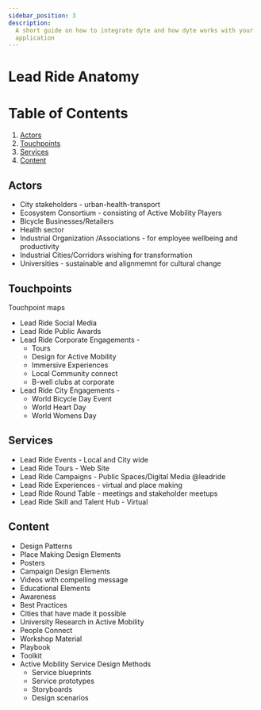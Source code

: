 ```yaml
---
sidebar_position: 3
description:
  A short guide on how to integrate dyte and how dyte works with your
  application
---
```


# Lead Ride Anatomy

# Table of Contents

1. [Actors](#actors)
2. [Touchpoints](#touchpoints)
3. [Services](#services)
4. [Content](#content)

## Actors

- City stakeholders - urban-health-transport
- Ecosystem Consortium - consisting of Active Mobility Players
- Bicycle Businesses/Retailers
- Health sector
- Industrial Organization /Associations - for employee wellbeing and
  productivity
- Industrial Cities/Corridors wishing for transformation
- Universities - sustainable and alignmemnt for cultural change

## Touchpoints

Touchpoint maps

- Lead Ride Social Media
- Lead Ride Public Awards
- Lead Ride Corporate Engagements -
  - Tours
  - Design for Active Mobility
  - Immersive Experiences
  - Local Community connect
  - B-well clubs at corporate
- Lead Ride City Engagements -
  - World Bicycle Day Event
  - World Heart Day
  - World Womens Day

## Services

- Lead Ride Events - Local and City wide
- Lead Ride Tours - Web Site
- Lead Ride Campaigns - Public Spaces/Digital Media @leadride
- Lead Ride Experiences - virtual and place making
- Lead Ride Round Table - meetings and stakeholder meetups
- Lead Ride Skill and Talent Hub - Virtual

## Content

- Design Patterns
- Place Making Design Elements
- Posters
- Campaign Design Elements
- Videos with compelling message
- Educational Elements
- Awareness
- Best Practices
- Cities that have made it possible
- University Research in Active Mobility
- People Connect
- Workshop Material
- Playbook
- Toolkit
- Active Mobility Service Design Methods
  - Service blueprints
  - Service prototypes
  - Storyboards
  - Design scenarios
